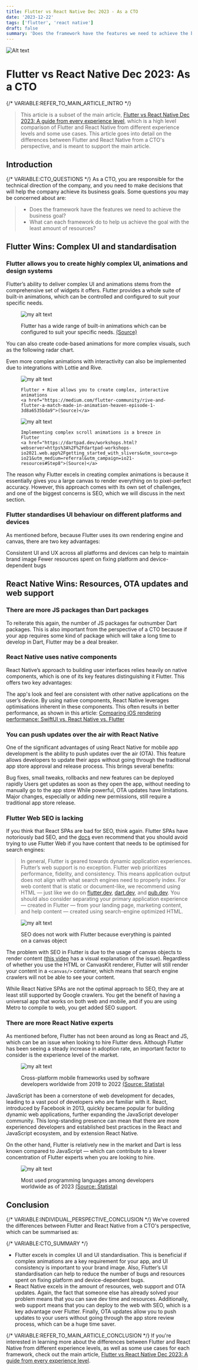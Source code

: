 ```yaml
---
title: Flutter vs React Native Dec 2023 - As a CTO
date: '2023-12-22'
tags: ['flutter', 'react native']
draft: false
summary: 'Does the framework have the features we need to achieve the business goal? What can each framework do to help us achieve the goal with the least amount of resources?'
---
```


![Alt text](/static/blog/flutter-vs-react-native/3-as-a-cto/images/image.png)
# Flutter vs React Native Dec 2023: As a CTO

{/* VARIABLE:REFER_TO_MAIN_ARTICLE_INTRO */}
> This article is a subset of the main article, [Flutter vs React Native Dec 2023: A guide from every experience level](../0-main/react-native-vs-flutter.md), which is a high level comparison of Flutter and React Native from different experience levels and some use cases. This article goes into detail on the differences between Flutter and React Native from a CTO's perspective, and is meant to support the main article.

## Introduction

{/* VARIABLE:CTO_QUESTIONS */}
As a CTO, you are responsible for the technical direction of the company, and you need to make decisions that will help the company achieve its business goals. Some questions you may be concerned about are:

> - Does the framework have the features we need to achieve the business goal?
> - What can each framework do to help us achieve the goal with the least amount of resources?

## Flutter Wins: Complex UI and standardisation
### Flutter allows you to create highly complex UI, animations and design systems

Flutter’s ability to deliver complex UI and animations stems from the comprehensive set of widgets it offers. Flutter provides a whole suite of built-in animations, which can be controlled and configured to suit your specific needs.

<figure>
<img src="/static/blog/flutter-vs-react-native/3-as-a-cto/images/animations.gif" alt="my alt text"/>
<figcaption style={{ textAlign: 'center', fontSize: 'smaller' }}>

Flutter has a wide range of built-in animations which can be configured to suit your specific needs.
<a href="https://pub.dev/packages/animations">
(Source)
</a>
</figcaption>
</figure>
You can also create code-based animations for more complex visuals, such as the following radar chart.


<ImageWithCaption src="/static/blog/flutter-vs-react-native/3-as-a-cto/images/radar.gif" altText="Radar chart animation" caption="Flutter provides a framework to create code-based animations like in d3js" source="https://medium.com/geekculture/how-to-create-a-custom-staggered-animation-with-flutter-13803dea5659"/>


Even more complex animations with interactivity can also be implemented due to integrations with Lottie and Rive.

<figure>
  <img src="/static/blog/flutter-vs-react-native/3-as-a-cto/images/rive.gif" alt="my alt text"/>
  <figcaption style={{ textAlign: 'center', fontSize: 'smaller' }}>

    Flutter + Rive allows you to create complex, interactive animations
    <a href="https://medium.com/flutter-community/rive-and-flutter-a-match-made-in-animation-heaven-episode-1-3d8a6535bda9">(Source)</a>
  </figcaption>
</figure>

<figure>
  <img src="/static/blog/flutter-vs-react-native/3-as-a-cto/images/scroll.gif" alt="my alt text"/>
  <figcaption style={{ textAlign: 'center', fontSize: 'smaller' }}>

    Implementing complex scroll animations is a breeze in Flutter
    <a href="https://dartpad.dev/workshops.html?webserver=https%3A%2F%2Fdartpad-workshops-io2021.web.app%2Fgetting_started_with_slivers&utm_source=google-io21&utm_medium=referral&utm_campaign=io21-resources#Step8">(Source)</a>
  </figcaption>
</figure>


The reason why Flutter excels in creating complex animations is because it essentially gives you a large canvas to render everything on to pixel-perfect accuracy. However, this approach comes with its own set of challenges, and one of the biggest concerns is SEO, which we will discuss in the next section.

### Flutter standardises UI behaviour on different platforms and devices

As mentioned before, because Flutter uses its own rendering engine and canvas, there are two key advantages:

Consistent UI and UX across all platforms and devices can help to maintain brand image
Fewer resources spent on fixing platform and device-dependent bugs



## React Native Wins: Resources, OTA updates and web support
### There are more JS packages than Dart packages

To reiterate this again, the number of JS packages far outnumber Dart packages. This is also important from the perspective of a CTO because if your app requires some kind of package which will take a long time to develop in Dart, Flutter may be a deal breaker.


### React Native uses native components

React Native’s approach to building user interfaces relies heavily on native components, which is one of its key features distinguishing it Flutter. This offers two key advantages:

The app's look and feel are consistent with other native applications on the user’s device.
By using native components, React Native leverages optimisations inherent in these components. This often results in better performance, as shown in this article: [Comparing iOS rendering performance: SwiftUI vs. React Native vs. Flutter](https://blog.theodo.com/2023/09/ios-rendering-performance/)



### You can push updates over the air with React Native

One of the significant advantages of using React Native for mobile app development is the ability to push updates over the air (OTA). This feature allows developers to update their apps without going through the traditional app store approval and release process. This brings several benefits:

Bug fixes, small tweaks, rollbacks and new features can be deployed rapidly
Users get updates as soon as they open the app, without needing to manually go to the app store
While powerful, OTA updates have limitations. Major changes, especially or adding new permissions, still require a traditional app store release.

### Flutter Web SEO is lacking

If you think that React SPAs are bad for SEO, think again. Flutter SPAs have notoriously bad SEO, and the [docs](https://docs.flutter.dev/platform-integration/web/faq#search-engine-optimization-seo) even recommend that you should avoid trying to use Flutter Web if you have content that needs to be optimised for search engines:

> In general, Flutter is geared towards dynamic application experiences. Flutter’s web support is no exception. Flutter web prioritizes performance, fidelity, and consistency. This means application output does not align with what search engines need to properly index. For web content that is static or document-like, we recommend using HTML — just like we do on [flutter.dev](https://flutter.dev/), [dart.dev](https://dart.dev/), and [pub.dev](https://pub.dev/). You should also consider separating your primary application experience — created in Flutter — from your landing page, marketing content, and help content — created using search-engine optimized HTML.


<figure>
<img src="/static/blog/flutter-vs-react-native/3-as-a-cto/images/image-1.png" alt="my alt text"/>
<figcaption style={{ textAlign: 'center', fontSize: 'smaller' }}>

SEO does not work with Flutter because everything is painted on a canvas object
</figcaption>
</figure>


The problem with SEO in Flutter is due to the usage of canvas objects to render content ([this video](https://www.youtube.com/watch?v=13XvM_zoye8&ab_channel=Aspiiire) has a visual explanation of the issue). Regardless of whether you use the HTML or CanvasKit renderer, Flutter will still render your content in a `<canvas/>` container, which means that search engine crawlers will not be able to see your content.

While React Native SPAs are not the optimal approach to SEO, they are at least still supported by Google crawlers. You get the benefit of having a universal app that works on both web and mobile, and if you are using Metro to compile to web, you get added SEO support.

### There are more React Native experts

As mentioned before, Flutter has not been around as long as React and JS, which can be an issue when looking to hire Flutter devs. Although Flutter has been seeing a steady increase in adoption rate, an important factor to consider is the experience level of the market.


<figure>
<img src="/static/blog/flutter-vs-react-native/3-as-a-cto/images/image-2.png" alt="my alt text"/>
<figcaption style={{ textAlign: 'center', fontSize: 'smaller' }}>

Cross-platform mobile frameworks used by software developers worldwide from 2019 to 2022
<a href="https://www.statista.com/statistics/869224/worldwide-software-developer-working-hours/">(Source: Statista)</a>
</figcaption>
</figure>


JavaScript has been a cornerstone of web development for decades, leading to a vast pool of developers who are familiar with it. React, introduced by Facebook in 2013, quickly became popular for building dynamic web applications, further expanding the JavaScript developer community. This long-standing presence can mean that there are more experienced developers and established best practices in the React and JavaScript ecosystem, and by extension React Native.

On the other hand, Flutter is relatively new in the market and Dart is less known compared to JavaScript — which can contribute to a lower concentration of Flutter experts when you are looking to hire.


<figure>
<img src="/static/blog/flutter-vs-react-native/3-as-a-cto/images/image-3.png" alt="my alt text"/>
<figcaption style={{ textAlign: 'center', fontSize: 'smaller' }}>

Most used programming languages among developers worldwide as of 2023
<a href="https://www.statista.com/statistics/869224/worldwide-software-developer-working-hours/">(Source: Statista)</a>

</figcaption>
</figure>



## Conclusion
{/* VARIABLE:INDIVIDUAL_PERSPECTIVE_CONCLUSION */}
We've covered the differences between Flutter and React Native from a CTO's perspective, which can be summarised as:

{/* VARIABLE:CTO_SUMMARY */}
- Flutter excels in complex UI and UI standardisation. This is beneficial if complex animations are a key requirement for your app, and UI consistency is important to your brand image. Also, Flutter’s UI standardisation can help to reduce the number of bugs and resources spent on fixing platform and device-dependent bugs.
- React Native excels in the amount of resources, web support and OTA updates. Again, the fact that someone else has already solved your problem means that you can save dev time and resources. Additionally, web support means that you can deploy to the web with SEO, which is a key advantage over Flutter. Finally, OTA updates allow you to push updates to your users without going through the app store review process, which can be a huge time saver.

{/* VARIABLE:REFER_TO_MAIN_ARTICLE_CONCLUSION */}
If you're interested in learning more about the differences between Flutter and React Native from different experience levels, as well as some use cases for each framework, check out the main article, [Flutter vs React Native Dec 2023: A guide from every experience level](../0-main/react-native-vs-flutter.md).


